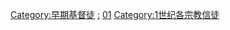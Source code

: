{{Catmore}}

[[Category:早期基督徒|Category:早期基督徒]]
[[Category:1世纪基督教|:]]
[[Category:各世纪基督徒|01]]
[[Category:1世纪各宗教信徒|Category:1世纪各宗教信徒]]